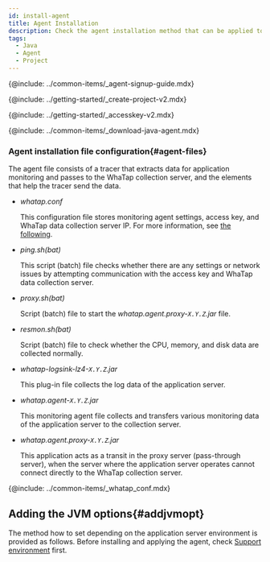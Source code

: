 ```yaml
---
id: install-agent
title: Agent Installation
description: Check the agent installation method that can be applied to all application servers running in the JVM environment.
tags:
  - Java
  - Agent
  - Project
---
```



{@include: ../common-items/_agent-signup-guide.mdx}   

<Youtube ko='2ypjaWhN_VY' en='MnWbsoXw4VE' ja='MnWbsoXw4VE' />

{@include: ../getting-started/_create-project-v2.mdx}

{@include: ../getting-started/_accesskey-v2.mdx} 

{@include: ../common-items/_download-java-agent.mdx}

### Agent installation file configuration{#agent-files}

The agent file consists of a tracer that extracts data for application monitoring and passes to the WhaTap collection server, and the elements that help the tracer send the data.

- _whatap.conf_

  This configuration file stores monitoring agent settings, access key, and WhaTap data collection server IP. For more information, see [the following](set-agent).

- _ping.sh(bat)_

  This script (batch) file checks whether there are any settings or network issues by attempting communication with the access key and WhaTap data collection server.

- _proxy.sh(bat)_

  Script (batch) file to start the _whatap.agent.proxy-`X.Y.Z`.jar_ file.

- _resmon.sh(bat)_

  Script (batch) file to check whether the CPU, memory, and disk data are collected normally.

- _whatap-logsink-lz4-`X.Y.Z`.jar_

  This plug-in file collects the log data of the application server.

- _whatap.agent-`X.Y.Z`.jar_

  This monitoring agent file collects and transfers various monitoring data of the application server to the collection server.

- _whatap.agent.proxy-`X.Y.Z`.jar_

  This application acts as a transit in the proxy server (pass-through server), when the server where the application server operates cannot connect directly to the WhaTap collection server.

{@include: ../common-items/_whatap_conf.mdx}

## Adding the JVM options{#addjvmopt}

The method how to set depending on the application server environment is provided as follows. Before installing and applying the agent, check [Support environment](supported-spec) first.

<DocCardList/>
